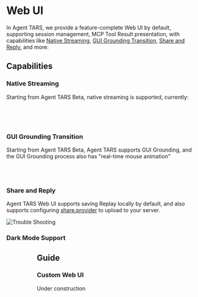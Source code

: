 
# Web UI

In Agent TARS, we provide a feature-complete Web UI by default, supporting session management, MCP Tool Result presentation, with capabilities like [Native Streaming](#native-streaming), [GUI Grounding Transition](#gui-graounding-transition), [Share and Reply](#share-and-reply), and more:

<VideoPanel
  src="https://lf3-static.bytednsdoc.com/obj/eden-cn/zyha-aulnh/ljhwZthlaukjlkulzlp/docs/videos/quick-start.mp4"
  loop
  autoPlay
/>

## Capabilities

### Native Streaming

Starting from Agent TARS Beta, native streaming is supported, currently:

<br />

<VideoPanel
  src="https://lf3-static.bytednsdoc.com/obj/eden-cn/zyha-aulnh/ljhwZthlaukjlkulzlp/docs/videos/streaming.mp4"
  loop
  autoPlay
/>

<br />

### GUI Grounding Transition

Starting from Agent TARS Beta, Agent TARS supports GUI Grounding, and the GUI Grounding process also has "real-time mouse animation"

<VideoPanel
  src="https://lf3-static.bytednsdoc.com/obj/eden-cn/zyha-aulnh/ljhwZthlaukjlkulzlp/docs/videos/flight.mp4"
  loop
  autoPlay
/>

<br />
<br />

### Share and Reply

Agent TARS Web UI supports saving Replay locally by default, and also supports configuring [share.provider]() to upload to your server.

<Grid columns={2} gap="md">
  <GridItem>
    <img src="/share.png" alt="Trouble Shooting" className="w-full" />
  </GridItem>
  <GridItem>
    <VideoPanel
      src="https://lf3-static.bytednsdoc.com/obj/eden-cn/zyha-aulnh/ljhwZthlaukjlkulzlp/docs/videos/share.mp4"
      loop
      autoPlay
    />
  </GridItem>
</Grid>

<br />

### Dark Mode Support


<Grid columns={2} gap="md">
  <GridItem>
    <Figure src="/web-ui.png" title="Figure 1: Agent TARS Web UI (Dark)" />
  </GridItem>
  <GridItem>
    <Figure src="/web-ui-light.png" title="Figure 2: Agent TARS Web UI (Light)" />
  </GridItem>
</Grid>

## Guide

### Custom Web UI

Under construction

